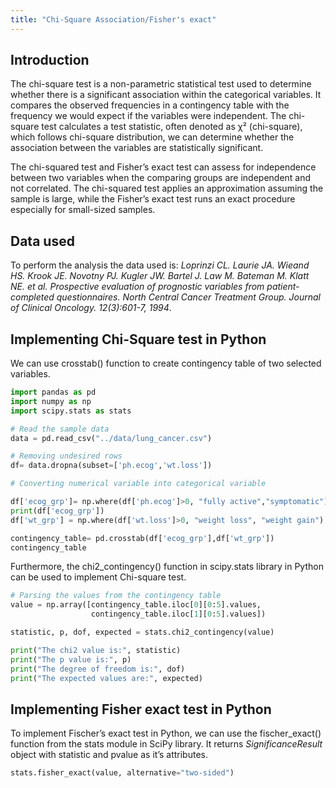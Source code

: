 ```yaml
---
title: "Chi-Square Association/Fisher's exact"
---
```


## Introduction

The chi-square test is a non-parametric statistical test used to determine whether there is a significant association within the categorical variables. It compares the observed frequencies in a contingency table with the frequency we would expect if the variables were independent. The chi-square test calculates a test statistic, often denoted as χ² (chi-square), which follows chi-square distribution, we can determine whether the association between the variables are statistically significant.

The chi-squared test and Fisher's exact test can assess for independence between two variables when the comparing groups are independent and not correlated. The chi-squared test applies an approximation assuming the sample is large, while the Fisher's exact test runs an exact procedure especially for small-sized samples.

## Data used 

To perform the analysis the data used is: *Loprinzi CL. Laurie JA. Wieand HS. Krook JE. Novotny PJ. Kugler JW. Bartel J. Law M. Bateman M. Klatt NE. et al. Prospective evaluation of prognostic variables from patient-completed questionnaires. North Central Cancer Treatment Group. Journal of Clinical Oncology. 12(3):601-7, 1994*.

## Implementing Chi-Square test in Python

 We can use crosstab() function to create contingency table of two selected variables.

```python
import pandas as pd 
import numpy as np
import scipy.stats as stats 

# Read the sample data
data = pd.read_csv("../data/lung_cancer.csv") 

# Removing undesired rows
df= data.dropna(subset=['ph.ecog','wt.loss']) 

# Converting numerical variable into categorical variable

df['ecog_grp']= np.where(df['ph.ecog']>0, "fully active","symptomatic")
print(df['ecog_grp'])
df['wt_grp'] = np.where(df['wt.loss']>0, "weight loss", "weight gain")

contingency_table= pd.crosstab(df['ecog_grp'],df['wt_grp'])
contingency_table

```

Furthermore, the chi2_contingency() function in scipy.stats library in Python can be used to implement Chi-square test. 

```python

# Parsing the values from the contingency table
value = np.array([contingency_table.iloc[0][0:5].values,
                  contingency_table.iloc[1][0:5].values])

statistic, p, dof, expected = stats.chi2_contingency(value)

print("The chi2 value is:", statistic)
print("The p value is:", p)
print("The degree of freedom is:", dof)
print("The expected values are:", expected)

```

## Implementing Fisher exact test in Python

To implement Fischer's exact test in Python, we can use the fischer_exact() function from the stats module in SciPy library. It returns *SignificanceResult* object with statistic and pvalue as it's attributes.


```python

stats.fisher_exact(value, alternative="two-sided")

```
